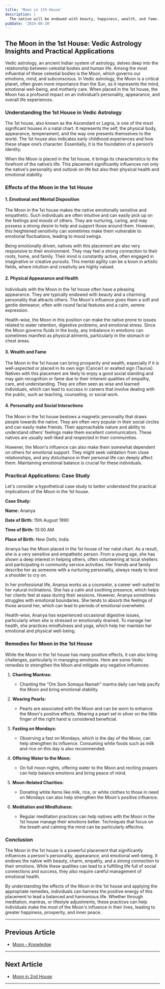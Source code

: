 ```yaml
---
title: 'Moon in 1th House'
description: |
  The native will be endowed with beauty, happiness, wealth, and fame. He will be learned, and will have a charming personality.
pubDate: '2024-08-20'
---
```


## The Moon in the 1st House: Vedic Astrology Insights and Practical Applications

Vedic astrology, an ancient Indian system of astrology, delves deep into the relationship between celestial bodies and human life. Among the most influential of these celestial bodies is the Moon, which governs our emotions, mind, and subconscious. In Vedic astrology, the Moon is a critical planet, often given more importance than the Sun, as it represents the mind, emotional well-being, and motherly care. When placed in the 1st house, the Moon has a profound impact on an individual’s personality, appearance, and overall life experiences.

### Understanding the 1st House in Vedic Astrology

The 1st house, also known as the Ascendant or Lagna, is one of the most significant houses in a natal chart. It represents the self, the physical body, appearance, temperament, and the way one presents themselves to the world. The 1st house also indicates early childhood experiences and how these shape one’s character. Essentially, it is the foundation of a person’s identity.

When the Moon is placed in the 1st house, it brings its characteristics to the forefront of the native’s life. This placement significantly influences not only the native's personality and outlook on life but also their physical health and emotional stability.

### Effects of the Moon in the 1st House

#### 1. **Emotional and Mental Disposition**

The Moon in the 1st house makes the native emotionally sensitive and empathetic. Such individuals are often intuitive and can easily pick up on the feelings and moods of others. They are nurturing, caring, and may possess a strong desire to help and support those around them. However, this heightened sensitivity can sometimes make them vulnerable to emotional fluctuations, leading to mood swings.

Being emotionally driven, natives with this placement are also very responsive to their environment. They may feel a strong connection to their roots, home, and family. Their mind is constantly active, often engaged in imaginative or creative pursuits. This mental agility can be a boon in artistic fields, where intuition and creativity are highly valued.

#### 2. **Physical Appearance and Health**

Individuals with the Moon in the 1st house often have a pleasing appearance. They are typically endowed with beauty and a charming personality that attracts others. The Moon's influence gives them a soft and gentle demeanor, often with round facial features and a calm, serene expression.

Health-wise, the Moon in this position can make the native prone to issues related to water retention, digestive problems, and emotional stress. Since the Moon governs fluids in the body, any imbalance in emotions can sometimes manifest as physical ailments, particularly in the stomach or chest areas.

#### 3. **Wealth and Fame**

The Moon in the 1st house can bring prosperity and wealth, especially if it is well-aspected or placed in its own sign (Cancer) or exalted sign (Taurus). Natives with this placement are likely to enjoy a good social standing and may gain recognition or fame due to their inherent qualities of empathy, care, and understanding. They are often seen as wise and learned individuals, which can lead to success in careers that involve dealing with the public, such as teaching, counseling, or social work.

#### 4. **Personality and Social Interactions**

The Moon in the 1st house bestows a magnetic personality that draws people towards the native. They are often very popular in their social circles and can easily make friends. Their approachable nature and ability to understand others' feelings make them excellent communicators. These natives are usually well-liked and respected in their communities.

However, the Moon's influence can also make them somewhat dependent on others for emotional support. They might seek validation from close relationships, and any disturbance in their personal life can deeply affect them. Maintaining emotional balance is crucial for these individuals.

### Practical Applications: Case Study

Let's consider a hypothetical case study to better understand the practical implications of the Moon in the 1st house.

**Case Study:**

**Name:** Ananya

**Date of Birth:** 15th August 1990

**Time of Birth:** 10:00 AM

**Place of Birth:** New Delhi, India

Ananya has the Moon placed in the 1st house of her natal chart. As a result, she is a very sensitive and empathetic person. From a young age, she has shown a deep interest in helping others, often volunteering at local shelters and participating in community service activities. Her friends and family describe her as someone with a nurturing personality, always ready to lend a shoulder to cry on.

In her professional life, Ananya works as a counselor, a career well-suited to her natural inclinations. She has a calm and soothing presence, which helps her clients feel at ease during their sessions. However, Ananya sometimes struggles with emotional boundaries. She tends to absorb the feelings of those around her, which can lead to periods of emotional overwhelm.

Health-wise, Ananya has experienced occasional digestive issues, particularly when she is stressed or emotionally drained. To manage her health, she practices mindfulness and yoga, which help her maintain her emotional and physical well-being.

### Remedies for Moon in the 1st House

While the Moon in the 1st house has many positive effects, it can also bring challenges, particularly in managing emotions. Here are some Vedic remedies to strengthen the Moon and mitigate any negative influences:

1. **Chanting Mantras:**
   - Chanting the "Om Som Somaya Namah" mantra daily can help pacify the Moon and bring emotional stability.
   
2. **Wearing Pearls:**
   - Pearls are associated with the Moon and can be worn to enhance the Moon's positive effects. Wearing a pearl set in silver on the little finger of the right hand is considered beneficial.

3. **Fasting on Mondays:**
   - Observing a fast on Mondays, which is the day of the Moon, can help strengthen its influence. Consuming white foods such as milk and rice on this day is also recommended.

4. **Offering Water to the Moon:**
   - On full moon nights, offering water to the Moon and reciting prayers can help balance emotions and bring peace of mind.

5. **Moon-Related Charities:**
   - Donating white items like milk, rice, or white clothes to those in need on Mondays can also help strengthen the Moon's positive influence.

6. **Meditation and Mindfulness:**
   - Regular meditation practices can help natives with the Moon in the 1st house manage their emotions better. Techniques that focus on the breath and calming the mind can be particularly effective.

### Conclusion

The Moon in the 1st house is a powerful placement that significantly influences a person's personality, appearance, and emotional well-being. It endows the native with beauty, charm, empathy, and a strong connection to their emotions. While these qualities can lead to a fulfilling life full of social connections and success, they also require careful management of emotional health.

By understanding the effects of the Moon in the 1st house and applying the appropriate remedies, individuals can harness the positive energy of this placement to lead a balanced and harmonious life. Whether through meditation, mantras, or lifestyle adjustments, these practices can help individuals make the most of the Moon's influence in their lives, leading to greater happiness, prosperity, and inner peace.

---

## Previous Article
- [Moon - Knowledge](/blogs-md/0602_Moon_in_Houses/060200_moon_knowledge.mdx)

---

## Next Article
- [Moon in 2nd House](/blogs-md/0602_Moon_in_Houses/060202_Moon_in_2th_House.mdx)

---

